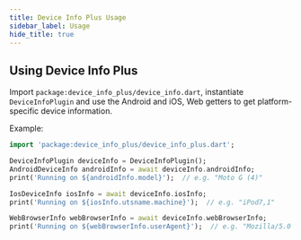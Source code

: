 ```yaml
---
title: Device Info Plus Usage
sidebar_label: Usage
hide_title: true
---
```


## Using Device Info Plus

Import `package:device_info_plus/device_info.dart`, instantiate `DeviceInfoPlugin`
and use the Android and iOS, Web getters to get platform-specific device
information.

Example:

```dart
import 'package:device_info_plus/device_info_plus.dart';

DeviceInfoPlugin deviceInfo = DeviceInfoPlugin();
AndroidDeviceInfo androidInfo = await deviceInfo.androidInfo;
print('Running on ${androidInfo.model}');  // e.g. "Moto G (4)"

IosDeviceInfo iosInfo = await deviceInfo.iosInfo;
print('Running on ${iosInfo.utsname.machine}');  // e.g. "iPod7,1"

WebBrowserInfo webBrowserInfo = await deviceInfo.webBrowserInfo;
print('Running on ${webBrowserInfo.userAgent}');  // e.g. "Mozilla/5.0 (X11; Ubuntu; Linux x86_64; rv:61.0) Gecko/20100101 Firefox/61.0"
```

